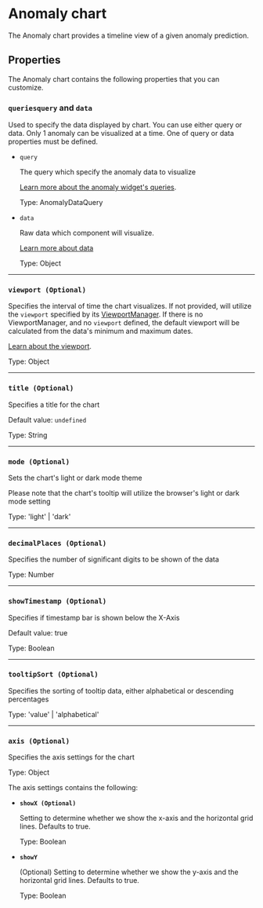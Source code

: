 
# Anomaly chart

The Anomaly chart provides a timeline view of a given anomaly prediction.

## Properties

The Anomaly chart contains the following properties that you can customize.

### `queriesquery` and `data`

Used to specify the data displayed by chart. You can use either query or data. Only 1 anomaly can be visualized at a time. One of query or data properties must be defined.

- `query`

  The query which specify the anomaly data to visualize

  [Learn more about the anomaly widget's queries](/docs/components-anomalychart-queries--docs).

  Type: AnomalyDataQuery

- `data`

  Raw data which component will visualize.

  [Learn more about data](/docs/components-anomalychart-data--docs)

  Type: Object

---

### `viewport (Optional)`

Specifies the interval of time the chart visualizes. If not provided, will utilize the `viewport` specified by its [ViewportManager](/docs/components-viewportmanager--docs).
If there is no ViewportManager, and no `viewport` defined, the default viewport will be calculated from the data's minimum and maximum dates.

[Learn about the viewport](/docs/core-viewport--docs).

Type: Object

---

### `title (Optional)`

Specifies a title for the chart

Default value: `undefined`

Type: String

---

### `mode (Optional)`

Sets the chart's light or dark mode theme

Please note that the chart's tooltip will utilize the browser's light or dark mode setting

Type: 'light' | 'dark'

---

### `decimalPlaces (Optional)`

Specifies the number of significant digits to be shown of the data

Type: Number

---

### `showTimestamp (Optional)`

Specifies if timestamp bar is shown below the X-Axis

Default value: true

Type: Boolean

---

### `tooltipSort (Optional)`

Specifies the sorting of tooltip data, either alphabetical or descending percentages

Type: 'value' | 'alphabetical'

---

### `axis (Optional)`

Specifies the axis settings for the chart

Type: Object

The axis settings contains the following:

- **`showX (Optional)`**

  Setting to determine whether we show the x-axis and the horizontal grid lines. Defaults to true.

  Type: Boolean


- **`showY`**

  (Optional) Setting to determine whether we show the y-axis and the horizontal grid lines. Defaults to true.

  Type: Boolean

